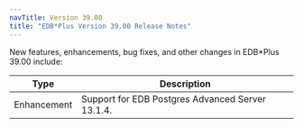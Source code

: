 ```yaml
---
navTitle: Version 39.00
title: "EDB*Plus Version 39.00 Release Notes"
---
```


New features, enhancements, bug fixes, and other changes in EDB*Plus 39.00 include:

| Type        | Description                                                    |
| ----------- | -------------------------------------------------------------- | 
| Enhancement | Support for EDB Postgres Advanced Server 13.1.4.               |